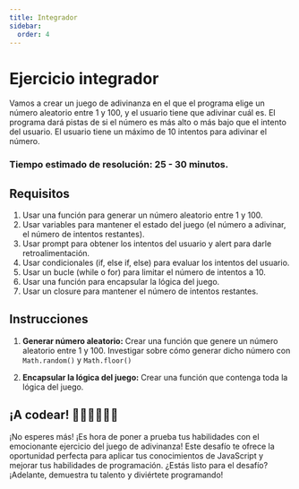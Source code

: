 ```yaml
---
title: Integrador
sidebar:
  order: 4
---
```


# Ejercicio integrador

Vamos a crear un juego de adivinanza en el que el programa elige un número aleatorio entre 1 y 100, y el usuario tiene que adivinar cuál es. El programa dará pistas de si el número es más alto o más bajo que el intento del usuario. El usuario tiene un máximo de 10 intentos para adivinar el número.

### Tiempo estimado de resolución: 25 - 30 minutos.

## Requisitos

1. Usar una función para generar un número aleatorio entre 1 y 100.
2. Usar variables para mantener el estado del juego (el número a adivinar, el número de intentos restantes).
3. Usar prompt para obtener los intentos del usuario y alert para darle retroalimentación.
4. Usar condicionales (if, else if, else) para evaluar los intentos del usuario.
5. Usar un bucle (while o for) para limitar el número de intentos a 10.
6. Usar una función para encapsular la lógica del juego.
7. Usar un closure para mantener el número de intentos restantes.

## Instrucciones

1. **Generar número aleatorio:** Crear una función que genere un número aleatorio entre 1 y 100. Investigar sobre cómo generar dicho número con `Math.random()` y `Math.floor()`

2. **Encapsular la lógica del juego:** Crear una función que contenga toda la lógica del juego.

## ¡A codear! 🧑🏽‍💻👩🏽‍💻

¡No esperes más! ¡Es hora de poner a prueba tus habilidades con el emocionante ejercicio del juego de adivinanza! Este desafío te ofrece la oportunidad perfecta para aplicar tus conocimientos de JavaScript y mejorar tus habilidades de programación. ¿Estás listo para el desafío? ¡Adelante, demuestra tu talento y diviértete programando!
